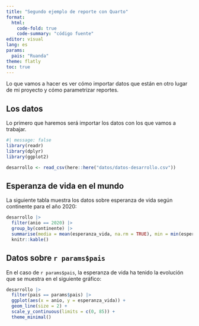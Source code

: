 ```yaml
---
title: "Segundo ejemplo de reporte con Quarto"
format: 
  html:
    code-fold: true
    code-summary: "código fuente"
editor: visual
lang: es
params:
  pais: "Ruanda"
theme: flatly
toc: true
---
```


Lo que vamos a hacer es ver cómo importar datos que están en otro lugar de mi proyecto y cómo parametrizar reportes.

## Los datos

Lo primero que haremos será importar los datos con los que vamos a trabajar.

```r
#| message: false
library(readr)
library(dplyr)
library(ggplot2)

desarrollo <- read_csv(here::here("datos/datos-desarrollo.csv"))

```

## Esperanza de vida en el mundo

La siguiente tabla muestra los datos sobre esperanza de vida según continente para el año 2020:

```r
desarrollo |> 
  filter(anio == 2020) |> 
  group_by(continente) |> 
  summarise(media = mean(esperanza_vida, na.rm = TRUE), min = min(esperanza_vida, na.rm = TRUE), max = max(esperanza_vida, na.rm = TRUE)) |> 
  knitr::kable()
```

## Datos sobre `r params$pais`

En el caso de `r params$pais`, la esperanza de vida ha tenido la evolución que se muestra en el siguiente gráfico:

```r
desarrollo |> 
  filter(pais == params$pais) |> 
  ggplot(aes(x = anio, y = esperanza_vida)) +
  geom_line(size = 2) +
  scale_y_continuous(limits = c(0, 85)) +
  theme_minimal()
```
